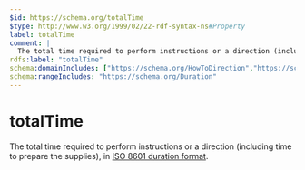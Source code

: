 ```yaml
---
$id: https://schema.org/totalTime
$type: http://www.w3.org/1999/02/22-rdf-syntax-ns#Property
label: totalTime
comment: |
  The total time required to perform instructions or a direction (including time to prepare the supplies), in [ISO 8601 duration format](http://en.wikipedia.org/wiki/ISO_8601).
rdfs:label: "totalTime"
schema:domainIncludes: ["https://schema.org/HowToDirection","https://schema.org/HowTo"]
schema:rangeIncludes: "https://schema.org/Duration"
---
```


# totalTime

The total time required to perform instructions or a direction (including time to prepare the supplies), in [ISO 8601 duration format](http://en.wikipedia.org/wiki/ISO_8601).

